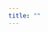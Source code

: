 ```yaml
---
title: ""
---
```


<style>

body {
    background-image: url("../graphics/img/video/prescribedFire_1600_900.jpg");
    background-size: 100%;
    color: #ffffff;
}

</style>
